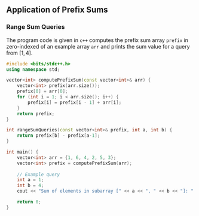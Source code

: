 ## Application of Prefix Sums
### Range Sum Queries
The program code is given in `c++` computes the prefix sum array `prefix` in zero-indexed of an example array `arr` and prints the sum value for a query from $[1, 4]$.

```cpp
#include <bits/stdc++.h>
using namespace std;

vector<int> computePrefixSum(const vector<int>& arr) {
    vector<int> prefix(arr.size());
    prefix[0] = arr[0];
    for (int i = 1; i < arr.size(); i++) {
        prefix[i] = prefix[i - 1] + arr[i];
    }
    return prefix;
}

int rangeSumQueries(const vector<int>& prefix, int a, int b) {
    return prefix[b] - prefix[a-1];
}

int main() {
    vector<int> arr = {1, 6, 4, 2, 5, 3};
    vector<int> prefix = computePrefixSum(arr);
    
    // Example query
    int a = 1;
    int b = 4;
    cout << "Sum of elements in subarray [" << a << ", " << b << "]: " << rangeSumQueries(prefix, a, b) << endl;

    return 0;
}
```